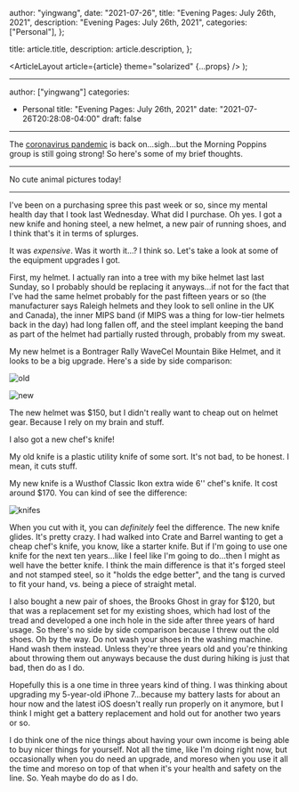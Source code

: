 
  author: "yingwang",
  date: "2021-07-26",
  title: "Evening Pages: July 26th, 2021",
  description: "Evening Pages: July 26th, 2021",
  categories: ["Personal"],
};

  title: article.title,
  description: article.description,
};

  <ArticleLayout article={article} theme="solarized" {...props} />
);

---

author: ["yingwang"]
categories:

- Personal
  title: "Evening Pages: July 26th, 2021"
  date: "2021-07-26T20:28:08-04:00"
  draft: false

---

The [coronavirus
pandemic](https://en.wikipedia.org/wiki/2019-20_coronavirus_pandemic) is back
on...sigh...but the Morning Poppins group is still going strong! So here's some
of my brief thoughts.

---

No cute animal pictures today!

---

I've been on a purchasing spree this past week or so, since my mental health day
that I took last Wednesday. What did I purchase. Oh yes. I got a new knife and
honing steel, a new helmet, a new pair of running shoes, and I think that's it
in terms of splurges.

It was _expensive_. Was it worth it...? I think so. Let's take a look at some of
the equipment upgrades I got.

First, my helmet. I actually ran into a tree with my bike helmet last last
Sunday, so I probably should be replacing it anyways...if not for the fact that
I've had the same helmet probably for the past fifteen years or so (the
manufacturer says Raleigh helmets and they look to sell online in the UK and
Canada), the inner MIPS band (if MIPS was a thing for low-tier helmets back in
the day) had long fallen off, and the steel implant keeping the band as part of
the helmet had partially rusted through, probably from my sweat.

My new helmet is a Bontrager Rally WaveCel Mountain Bike Helmet, and it looks to
be a big upgrade. Here's a side by side comparison:

![old](/img/posts/2021/07/26/evening_pages_2.jpg)

![new](/img/posts/2021/07/26/evening_pages_1.jpg)

The new helmet was \$150, but I didn't really want to cheap out on helmet gear.
Because I rely on my brain and stuff.

I also got a new chef's knife!

My old knife is a plastic utility knife of some sort. It's not bad, to be
honest. I mean, it cuts stuff.

My new knife is a Wusthof Classic Ikon extra wide 6'' chef's knife. It cost
around \$170. You can kind of see the difference:

![knifes](/img/posts/2021/07/26/evening_pages_3.jpg)

When you cut with it, you can _definitely_ feel the difference. The new knife
glides. It's pretty crazy. I had walked into Crate and Barrel wanting to get a
cheap chef's knife, you know, like a starter knife. But if I'm going to use one
knife for the next ten years...like I feel like I'm going to do...then I might
as well have the better knife. I think the main difference is that it's forged
steel and not stamped steel, so it "holds the edge better", and the tang is
curved to fit your hand, vs. being a piece of straight metal.

I also bought a new pair of shoes, the Brooks Ghost in gray for \$120, but that
was a replacement set for my existing shoes, which had lost of the tread and
developed a one inch hole in the side after three years of hard usage. So
there's no side by side comparison because I threw out the old shoes. Oh by the
way. Do not wash your shoes in the washing machine. Hand wash them instead.
Unless they're three years old and you're thinking about throwing them out
anyways because the dust during hiking is just that bad, then do as I do.

Hopefully this is a one time in three years kind of thing. I was thinking about
upgrading my 5-year-old iPhone 7...because my battery lasts for about an hour
now and the latest iOS doesn't really run properly on it anymore, but I think I
might get a battery replacement and hold out for another two years or so.

I do think one of the nice things about having your own income is being able to
buy nicer things for yourself. Not all the time, like I'm doing right now, but
occasionally when you do need an upgrade, and moreso when you use it all the
time and moreso on top of that when it's your health and safety on the line. So.
Yeah maybe do do as I do.
